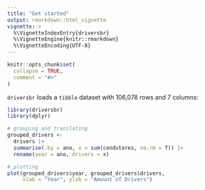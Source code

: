 ```yaml
---
title: "Get started"
output: rmarkdown::html_vignette
vignette: >
  %\VignetteIndexEntry{driversbr}
  %\VignetteEngine{knitr::rmarkdown}
  %\VignetteEncoding{UTF-8}
---
```


```r
knitr::opts_chunk$set(
  collapse = TRUE,
  comment = "#>"
)
```

`driversbr` loads a `tibble` dataset with 106,078 rows and 7 columns:

```r
library(driversbr)
library(dplyr)
```

```r
# grouping and translating
grouped_drivers <-
  drivers |> 
  summarise(.by = ano, x = sum(condutores, na.rm = T)) |> 
  rename(year = ano, drivers = x)

# plotting
plot(grouped_drivers$year, grouped_drivers$drivers,
     xlab = "Year", ylab = "Amount of Drivers")
```

